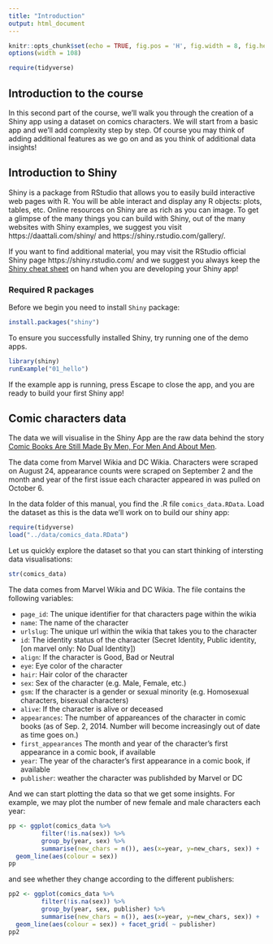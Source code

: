 ```yaml
---
title: "Introduction"
output: html_document
---
```


```r
knitr::opts_chunk$set(echo = TRUE, fig.pos = 'H', fig.width = 8, fig.height = 5)
options(width = 108)
```


```r
require(tidyverse)
```

## Introduction to the course

In this second part of the course, we'll walk you through the creation of a Shiny app using a dataset on comics characters. We will start from a basic app and we'll add complexity step by step. Of course you may think of adding additional features as we go on and as you think of additional data insights!



## Introduction to Shiny


Shiny is a package from RStudio that allows you to easily build interactive web pages with R. You will be able interact and display any R objects: plots, tables, etc. Online resources on Shiny are as rich as you can image. To get a glimpse of the many things you can build with Shiny, out of the many websites with Shiny examples, we suggest you visit https://daattali.com/shiny/ and https://shiny.rstudio.com/gallery/.


If you want to find additional material, you may visit the RStudio official Shiny page https://shiny.rstudio.com/ and we suggest you always keep the [Shiny cheat sheet](http://shiny.rstudio.com/images/shiny-cheatsheet.pdf) on hand when you are developing your Shiny app!



### Required R packages

Before we begin you need to install `Shiny` package:

```r
install.packages("shiny")
```

To ensure you successfully installed Shiny, try running one of the demo apps.

```r
library(shiny)
runExample("01_hello")
```

If the example app is running, press Escape to close the app, and you are ready to build your first Shiny app!



## Comic characters data

The data we will visualise in the Shiny App are the raw data behind the story [Comic Books Are Still Made By Men, For Men And About Men](https://fivethirtyeight.com/features/women-in-comic-books/).

The data come from Marvel Wikia and DC Wikia. Characters were scraped on August 24, appearance counts were scraped on September 2 and the month and year of the first issue each character appeared in was pulled on October 6.

In the data folder of this manual, you find the .R file `comics_data.RData`. Load the dataset as this is the data we'll work on to build our shiny app:


```r
require(tidyverse)
load("../data/comics_data.RData")
```


Let us quickly explore the dataset so that you can start thinking of intersting data visualisations:

```r
str(comics_data)
```


The data comes from Marvel Wikia and DC Wikia. The file contains the following variables:

* `page_id`: The unique identifier for that characters page within the wikia
* `name`:	The name of the character
* `urlslug`:	The unique url within the wikia that takes you to the character
* `id`:	The identity status of the character (Secret Identity, Public identity, [on marvel only: No Dual Identity])
* `align`:	If the character is Good, Bad or Neutral
* `eye`:	Eye color of the character
* `hair`:	Hair color of the character
* `sex`:	Sex of the character (e.g. Male, Female, etc.)
* `gsm`:	If the character is a gender or sexual minority (e.g. Homosexual characters, bisexual characters)
* `alive`:	If the character is alive or deceased
* `appearances`:	The number of appareances of the character in comic books (as of Sep. 2, 2014. Number will become increasingly out of date as time goes on.)
* `first_appearances`	The month and year of the character's first appearance in a comic book, if available
* `year`:	The year of the character's first appearance in a comic book, if available
* `publisher`: weather the character was publishded by Marvel or DC


And we can start plotting the data so that we get some insights. For example, we may plot the number of new female and male characters each year:

```r
pp <- ggplot(comics_data %>%
         filter(!is.na(sex)) %>%
         group_by(year, sex) %>%
         summarise(new_chars = n()), aes(x=year, y=new_chars, sex)) +
  geom_line(aes(colour = sex))
pp

```

and see whether they change according to the different publishers:

```r
pp2 <- ggplot(comics_data %>%
         filter(!is.na(sex)) %>%
         group_by(year, sex, publisher) %>%
         summarise(new_chars = n()), aes(x=year, y=new_chars, sex)) +
  geom_line(aes(colour = sex)) + facet_grid( ~ publisher)
pp2

```

